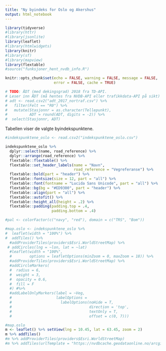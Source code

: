 ```yaml
---
title: "Ny byindeks for Oslo og Akershus"
output: html_notebook
---
```


```r
library(tidyverse)
#library(httr)
#library(jsonlite)
library(leaflet)
#library(htmlwidgets)
library(knitr)
#library(sf)
#library(mapview)
library(flextable)
#source("funksjoner_hent_nvdb_info.R")
```

```r
knitr::opts_chunk$set(echo = FALSE, warning = FALSE, message = FALSE,
                      error = FALSE, cache = TRUE)
```

```r
# TODO: ÅDT (med dekingsgrad) 2018 fra TD-API.
# Leser inn ÅDT (må hentes fra NVDB-API eller trafikkdata-API på sikt)
# adt <- read.csv2("adt_2017_nortraf.csv") %>% 
#   filter(Felt == "R0") %>% 
#   mutate(Stasjonnr = as.character(Tellepunkt),
#          ADT = round(ADT, digits = -2)) %>% 
#  select(Stasjonnr, ADT)
```

Tabellen viser de valgte byindekspunktene. 

```r
#indekspunktene_oslo <- read.csv2("indekspunktene_oslo.csv")

indekspunktene_oslo %>% 
  dplyr::select(name, road_reference) %>% 
  dplyr::arrange(road_reference) %>% 
  flextable::flextable() %>% 
  flextable::set_header_labels(name = "Navn",
                               road_reference = "Vegreferanse") %>% 
  flextable::bold(part = "header") %>% 
  flextable::fontsize(size = 12, part = "all") %>% 
  flextable::font(fontname = "Lucida Sans Unicode", part = "all") %>% 
  flextable::bg(bg = "#ED9300", part = "header") %>% 
  flextable::align(part = "all") %>% 
  flextable::autofit() %>% 
  flextable::height_all(height = .2) %>% 
  flextable::padding(padding.top = .4,
                     padding.bottom = .4)
```

```r
#pal <- colorFactor(c("navy", "red"), domain = c("TRS", "Bom"))

#map.oslo <- indekspunktene_oslo %>% 
#  leaflet(width = "100%") %>% 
#  addTiles() %>% 
  #addProviderTiles(providers$Esri.WorldStreetMap) %>% 
 # addCircles(lng = ~lon, lat = ~lat)
  #leaflet(width = "100%", 
  #        options = leafletOptions(minZoom = 0, maxZoom = 18)) %>% 
  #addProviderTiles(providers$Esri.WorldStreetMap) %>% 
  #addCircleMarkers(
  #  radius = 6,
  #  weight = 3,
  #  opacity = 0.6,
  #  fill = F
  #) #%>% 
  #addLabelOnlyMarkers(label = ~Veg,
  #                    labelOptions = 
  #                      labelOptions(noHide = T, 
  #                                   direction = 'top', 
  #                                   textOnly = T,
  #                                   offset = c(0, 7)))
```


```r
#map.oslo
m <- leaflet() %>% setView(lng = 10.45, lat = 63.45, zoom = 2)
m %>% addTiles()
#m %>% addProviderTiles(providers$Esri.WorldStreetMap)
#m %>% addTiles(urlTemplate = "https://nvdbcache.geodataonline.no/arcgis/rest/services/Trafikkportalen/GeocacheTrafikkJPG/MapServer/tile/{z}/{x}/{y}")
```


